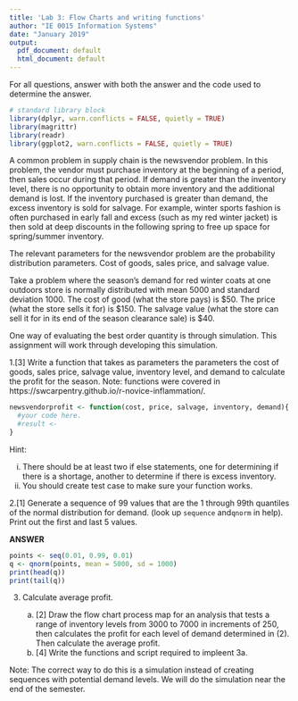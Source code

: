 ```yaml
---
title: 'Lab 3: Flow Charts and writing functions'
author: "IE 0015 Information Systems"
date: "January 2019"
output:
  pdf_document: default
  html_document: default
---
```


For all questions, answer with both the answer and the code used to determine the answer.

```r
# standard library block
library(dplyr, warn.conflicts = FALSE, quietly = TRUE)
library(magrittr)
library(readr)
library(ggplot2, warn.conflicts = FALSE, quietly = TRUE)
```

A common problem in supply chain is the newsvendor problem.  In this problem, the vendor must purchase inventory at the beginning of a period, then sales occur during that period. If demand is greater than the inventory level, there is no opportunity to obtain more inventory and the additional demand is lost.  If the inventory purchased is greater than demand, the excess inventory is sold for salvage.  For example, winter sports fashion is often purchased in early fall and excess (such as my red winter jacket) is then sold at deep discounts in the following spring to free up space for spring/summer inventory.

The relevant parameters for the newsvendor problem are the probability distribution parameters. Cost of goods, sales price, and salvage value.

Take a problem where the season's demand for red winter coats at one outdoors store is normally distributed with mean 5000 and standard deviation 1000.  The cost of good (what the store pays) is \$50. The price (what the store sells it for) is \$150. The salvage value (what the store can sell it for in its end of the season clearance sale) is \$40.

One way of evaluating the best order quantity is through simulation.  This assignment will work through developing this simulation.

1.[3] Write a function that takes as parameters the parameters the cost of goods, sales price, salvage value, inventory level, and demand to calculate the profit for the season. Note: functions were covered in https://swcarpentry.github.io/r-novice-inflammation/.

```r
newsvendorprofit <- function(cost, price, salvage, inventory, demand){
  #your code here.
  #result <- 
}
```

Hint:

i. There should be at least two if else statements, one for determining if there is a shortage, another to determine if there is excess inventory.
ii. You should create test case to make sure your function works.


2.[1]  Generate a sequence of 99 values that are the 1 through 99th quantiles of the normal distribution for demand. (look up `sequence` and`qnorm` in help).  Print out the first and last 5 values.
  
  
**ANSWER**
```r
points <- seq(0.01, 0.99, 0.01)
q <- qnorm(points, mean = 5000, sd = 1000)
print(head(q))
print(tail(q))
```

3.  Calculate average profit.

    a. [2] Draw the flow chart process map for an analysis that tests a range of inventory levels from 3000 to 7000 in increments of 250, then calculates the profit for each level of demand determined in (2).  Then calculate the average profit.
    b. [4] Write the functions and script required to impleent 3a.
    
    
Note:  The correct way to do this is a simulation instead of creating sequences with potential demand levels. We will do the simulation near the end of the semester.